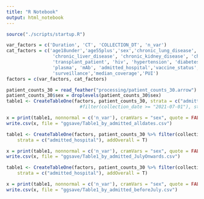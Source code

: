 ```yaml
---
title: "R Notebook"
output: html_notebook
---
```


```r
source("./scripts/startup.R")
```

```r
var_factors = c('Duration', 'CT', 'COLLECTION_DT', 'n_var')
cat_factors = c('age18under','age55plus','sex','chronic_lung_disease',
                 'chronic_liver_disease', 'chronic_kidney_disease', 'chronic_heart_disease', 
                 'transplant_patient', 'hiv', 'hypertension', 'diabetes', 'cancer', 'obesity', 
                 'plasma', 'mAb', 'admitted_hospital','vaccine_status', 'vocDelta', 'vocAlpha','test',
                 'surveillance','median_coverage','PUI')
factors = c(var_factors, cat_factors)

patient_counts_30 = read_feather("processing/patient_counts_30.arrow")
patient_counts_30$sex = droplevels(patient_counts_30$sex)
table1 <- CreateTableOne(factors, patient_counts_30, strata = c("admitted_hospital"), addOverall = T) #%>% 
                           #filter(collection_date >= "2021-07-01"), strata = c("admitted_hospital"))

x = print(table1, nonnormal = c('n_var'), cramVars = "sex", quote = FALSE, noSpaces = T)
write.csv(x, file = "ggsave/Table1_by_admitted_alldates.csv")

```

```r
table1 <- CreateTableOne(factors, patient_counts_30 %>% filter(collection_date >= "2021-07-01"),
    strata = c("admitted_hospital"), addOverall = T)

x = print(table1, nonnormal = c('n_var'), cramVars = "sex", quote = FALSE, noSpaces = T)
write.csv(x, file = "ggsave/Table1_by_admitted_JulyOnwards.csv")

```
```r
table1 <- CreateTableOne(factors, patient_counts_30 %>% filter(collection_date < "2021-07-01"),
    strata = c("admitted_hospital"), addOverall = T)

x = print(table1, nonnormal = c('n_var'), cramVars = "sex", quote = FALSE, noSpaces = T)
write.csv(x, file = "ggsave/Table1_by_admitted_beforeJuly.csv")
```


